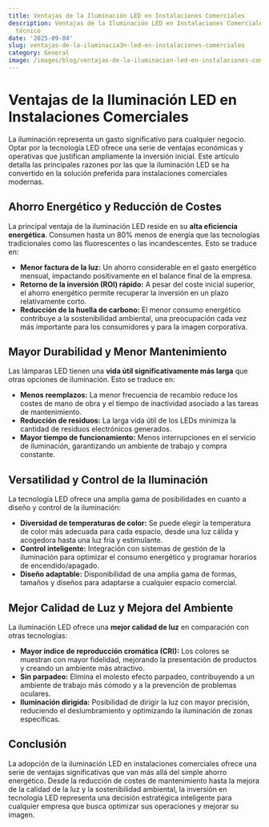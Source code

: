 ```yaml
---
title: Ventajas de la Iluminación LED en Instalaciones Comerciales
description: Ventajas de la Iluminación LED en Instalaciones Comerciales — artículo
  técnico
date: '2025-09-04'
slug: ventajas-de-la-iluminacia3n-led-en-instalaciones-comerciales
category: General
image: /images/blog/ventajas-de-la-iluminacion-led-en-instalaciones-comerciales/ventajas-de-la-iluminacion-led-en-instalaciones-comerciales-hero-001.webp
---
```


# Ventajas de la Iluminación LED en Instalaciones Comerciales

La iluminación representa un gasto significativo para cualquier negocio.  Optar por la tecnología LED ofrece una serie de ventajas económicas y operativas que justifican ampliamente la inversión inicial.  Este artículo detalla las principales razones por las que la iluminación LED se ha convertido en la solución preferida para instalaciones comerciales modernas.

## Ahorro Energético y Reducción de Costes

La principal ventaja de la iluminación LED reside en su **alta eficiencia energética**.  Consumen hasta un 80% menos de energía que las tecnologías tradicionales como las fluorescentes o las incandescentes. Esto se traduce en:

* **Menor factura de la luz:** Un ahorro considerable en el gasto energético mensual, impactando positivamente en el balance final de la empresa.
* **Retorno de la inversión (ROI) rápido:**  A pesar del coste inicial superior, el ahorro energético permite recuperar la inversión en un plazo relativamente corto.
* **Reducción de la huella de carbono:**  El menor consumo energético contribuye a la sostenibilidad ambiental, una preocupación cada vez más importante para los consumidores y para la imagen corporativa.


## Mayor Durabilidad y Menor Mantenimiento

Las lámparas LED tienen una **vida útil significativamente más larga** que otras opciones de iluminación.  Esto se traduce en:

* **Menos reemplazos:** La menor frecuencia de recambio reduce los costes de mano de obra y el tiempo de inactividad asociado a las tareas de mantenimiento.
* **Reducción de residuos:**  La larga vida útil de los LEDs minimiza la cantidad de residuos electrónicos generados.
* **Mayor tiempo de funcionamiento:**  Menos interrupciones en el servicio de iluminación, garantizando un ambiente de trabajo y compra constante.


## Versatilidad y Control de la Iluminación

La tecnología LED ofrece una amplia gama de posibilidades en cuanto a diseño y control de la iluminación:

* **Diversidad de temperaturas de color:**  Se puede elegir la temperatura de color más adecuada para cada espacio, desde una luz cálida y acogedora hasta una luz fría y estimulante.
* **Control inteligente:**  Integración con sistemas de gestión de la iluminación para optimizar el consumo energético y programar horarios de encendido/apagado.
* **Diseño adaptable:**  Disponibilidad de una amplia gama de formas, tamaños y diseños para adaptarse a cualquier espacio comercial.


## Mejor Calidad de Luz y Mejora del Ambiente

La iluminación LED ofrece una **mejor calidad de luz** en comparación con otras tecnologías:

* **Mayor índice de reproducción cromática (CRI):**  Los colores se muestran con mayor fidelidad, mejorando la presentación de productos y creando un ambiente más atractivo.
* **Sin parpadeo:**  Elimina el molesto efecto parpadeo, contribuyendo a un ambiente de trabajo más cómodo y a la prevención de problemas oculares.
* **Iluminación dirigida:**  Posibilidad de dirigir la luz con mayor precisión, reduciendo el deslumbramiento y optimizando la iluminación de zonas específicas.


## Conclusión

La adopción de la iluminación LED en instalaciones comerciales ofrece una serie de ventajas significativas que van más allá del simple ahorro energético. Desde la reducción de costes de mantenimiento hasta la mejora de la calidad de la luz y la sostenibilidad ambiental, la inversión en tecnología LED representa una decisión estratégica inteligente para cualquier empresa que busca optimizar sus operaciones y mejorar su imagen.
